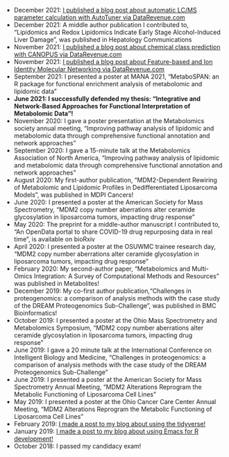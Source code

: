 - December 2021: [I published a blog post about automatic LC/MS parameter calculation with AutoTuner via DataRevenue.com](https://www.datarevenue.com/en-blog/autotuner-parameter-selection)
- December 2021: A middle author publication I contributed to, "Lipidomics and Redox Lipidomics Indicate Early Stage Alcohol-Induced Liver Damage", was published in Hepatology Communications
- November 2021: [I published a blog post about chemical class prediction with CANOPUS via DataRevenue.com](https://www.datarevenue.com/en-blog/canopus-predict-chemical-class)
- November 2021: [I published a blog post about Feature-based and Ion Identity Molecular Networking via DataRevenue.com](https://www.datarevenue.com/en-blog/feature-based-molecular-networking-gnps)
- September 2021: I presented a poster at MANA 2021, "MetaboSPAN: an R package for functional enrichment analysis of metabolomic and lipidomic data"
- **June 2021: I successfully defended my thesis: "Integrative and Network-Based Approaches for Functional Interpretation of Metabolomic Data"!**
- November 2020: I gave a poster presentation at the Metabolomics society annual meeting, "Improving pathway analysis of lipidomic and metabolomic data through comprehensive functional annotation and network approaches"
- September 2020: I gave a 15-minute talk at the Metabolomics Association of North America, "Improving pathway analysis of lipidomic and metabolomic data through comprehensive functional annotation and network approaches"
- August 2020: My first-author publication, "MDM2-Dependent Rewiring of Metabolomic and Lipidomic Profiles in Dedifferentiated Liposarcoma Models", was published in MDPI Cancers!
- June 2020: I presented a poster at the American Society for Mass Spectrometry, "MDM2 copy number aberrations alter ceramide glycosylation in liposarcoma tumors, impacting drug response"
- May 2020: The preprint for a middle-author manuscript I contributed to, "An OpenData portal to share COVID-19 drug repurposing data in real time", is available on bioRxiv
- April 2020: I presented a poster at the OSUWMC trainee research day, "MDM2 copy number aberrations alter ceramide glycosylation in liposarcoma tumors, impacting drug response"
- February 2020: My second-author paper, "Metabolomics and Multi-Omics Integration: A Survey of Computational Methods and Resources" was published in Metabolites!
- December 2019: My co-first author publication,"Challenges in proteogenomics: a comparison of analysis methods with the case study of the DREAM Proteogenomics Sub-Challenge", was published in BMC Bioinformatics!
- October 2019: I presented a poster at the Ohio Mass Spectrometry and Metabolomics Symposium, "MDM2 copy number aberrations alter ceramide glycosylation in liposarcoma tumors, impacting drug response"
- June 2019: I gave a 20 minute talk at the International Conference on Intelligent Biology and Medicine, "Challenges in proteogenomics: a comparison of analysis methods with the case study of the DREAM Proteogenomics Sub-Challenge" 
- June 2019: I presented a poster at the American Society for Mass Spectrometry Annual Meeting, "MDM2 Alterations Reprogram the Metabolic Functioning of Liposarcoma Cell Lines"
- May 2019: I presented a poster at the Ohio Cancer Care Center Annual Meeting, "MDM2 Alterations Reprogram the Metabolic Functioning of Liposarcoma Cell Lines"
- February 2019: [I made a post to my blog about using the tidyverse!](https://thescientificshrimper.wordpress.com/2019/02/13/introduction-to-the-tidyverse/)
- January 2019: [I made a post to my blog about using Emacs for R development!](https://thescientificshrimper.wordpress.com/2019/01/22/build-your-own-r-ide-with-emacs/)
- October 2018: I passed my candidacy exam!
